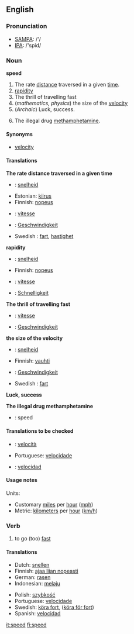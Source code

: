 ==English==
===Pronunciation===
*[[w:SAMPA|SAMPA]]: /'/
*[[w:IPA|IPA]]: /'spid/

===Noun===
'''speed'''

#The rate [[distance]] traversed in a given [[time]].
#[[rapidity]]
#The thrill of travelling fast
#(''mathematics, physics'') the size of the [[velocity]]
#(''Archaic'') Luck, success.
#{{slang}} The illegal drug [[methamphetamine]].

====Synonyms====
*[[velocity]]

====Translations====
'''The rate distance traversed in a given time'''
{{top}}
*{{nl}}: [[snelheid]] {{f}}
*Estonian: [[kiirus]]
*Finnish: [[nopeus]]
*{{fr}}: [[vitesse]] {{f}}
*{{de}}: [[Geschwindigkeit]] {{f}}
{{mid}}
*Swedish : [[fart]], [[hastighet]]
{{bottom}}

'''rapidity'''
{{top}}
*{{nl}}: [[snelheid]] {{f}}
*Finnish: [[nopeus]]
*{{fr}}: [[vitesse]]
*{{de}}: [[Schnelligkeit]]
{{mermanid}}
{{bottom}}

'''The thrill of travelling fast'''
{{top}}
*{{fr}}: [[vitesse]]
*{{de}}: [[Geschwindigkeit]] {{f}}
{{mid}}
{{bottom}}

'''the size of the velocity'''
{{top}}
*{{nl}}: [[snelheid]] {{f}}
*Finnish: [[vauhti]]
*{{de}}: [[Geschwindigkeit]] {{f}}
{{mid}}
*Swedish : [[fart]]
{{bottom}}

'''Luck, success'''
{{top}}
{{mid}}
{{bottom}}

'''The illegal drug methamphetamine'''
{{top}}
*{{nl}}: speed
{{mid}}
{{bottom}}

====Translations to be checked====
{{checktrans}}
{{top}}
*{{it}}: [[velocità]]
{{mid}}
*Portuguese: [[velocidade]]
*{{es}}: [[velocidad]]
{{bottom}}

====Usage notes====
Units:
*Customary [[mile]]s per [[hour]] ([[mph]])
*Metric: [[kilometer]]s per [[hour]] ([[km/h]])

===Verb===
{{en-infl-reg-consonant|speed||}}

# to go (too) [[fast]]

====Translations====
{{top}}
*Dutch: [[snellen]]
*Finnish: [[ajaa liian nopeasti]]
*German: [[rasen]]
*Indonesian: [[laju|melaju]]
{{mid}}
*Polish: [[szybkość]]
*Portuguese: [[velocidade]]
*Swedish: [[köra fort]], ([[köra för fort]])
*Spanish: [[velocidad]]
{{bottom}}

[[it:speed]]
[[fi:speed]]